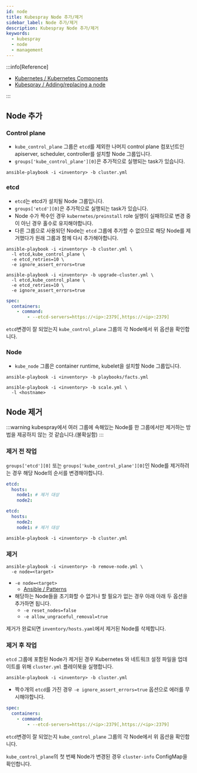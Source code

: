 ```yaml
---
id: node
title: Kubespray Node 추가/제거
sidebar_label: Node 추가/제거
description: Kubespray Node 추가/제거
keywords:
  - kubespray
  - node
  - management
---
```


:::info[Reference]

- [Kubernetes / Kubernetes Components](https://kubernetes.io/docs/concepts/overview/components/)
- [Kubespray / Adding/replacing a node](https://kubespray.io/#/docs/operations/nodes)

:::

## Node 추가

### Control plane

- `kube_control_plane` 그룹은 `etcd`를 제외한 나머지 control plane 컴포넌트인 apiserver, scheduler, controller를 설치할 Node 그룹입니다.
- `groups['kube_control_plane'][0]`은 추가적으로 실행되는 task가 있습니다.

```shell
ansible-playbook -i <inventory> -b cluster.yml
```

### etcd

- `etcd`는 etcd가 설치될 Node 그룹입니다.
- `groups['etcd'][0]`은 추가적으로 실행되는 task가 있습니다.
- Node 수가 짝수인 경우 `kubernetes/preinstall` role 실행이 실패하므로 변경 중이 아닌 경우 홀수로 유지해야합니다.
- 다른 그룹으로 사용되던 Node는 `etcd` 그룹에 추가할 수 없으므로 해당 Node를 제거했다가 원래 그룹과 함께 다시 추가해야합니다.

```shell
ansible-playbook -i <inventory> -b cluster.yml \
  -l etcd,kube_control_plane \
  -e etcd_retries=10 \
  -e ignore_assert_errors=true
```

```shell
ansible-playbook -i <inventory> -b upgrade-cluster.yml \
  -l etcd,kube_control_plane \
  -e etcd_retries=10 \
  -e ignore_assert_errors=true
```

```yaml title="/etc/kubernetes/manifests/kube-apiserver.yaml"
spec:
  containers:
    - command:
        - --etcd-servers=https://<ip>:2379[,https://<ip>:2379]
```

`etcd`변경이 잘 되었는지 `kube_control_plane` 그룹의 각 Node에서 위 옵션을 확인합니다.

### Node

- `kube_node` 그룹은 container runtime, kubelet을 설치할 Node 그룹입니다.

```shell
ansible-playbook -i <inventory> -b playbooks/facts.yml
```

```shell
ansible-playbook -i <inventory> -b scale.yml \
  -l <hostname>
```

## Node 제거

:::warning
kubespray에서 여러 그룹에 속해있는 Node를 한 그룹에서만 제거하는 방법을 제공하지 않는 것 같습니다.(불확실함)
:::

### 제거 전 작업

`groups['etcd'][0]` 또는 `groups['kube_control_plane'][0]`인 Node를 제거하려는 경우 해당 Node의 순서를 변경해야합니다.

```yaml title="inventory/hosts.yaml"
etcd:
  hosts:
    node1: # 제거 대상
    node2:
```

```yaml title="inventory/hosts.yaml"
etcd:
  hosts:
    node2:
    node1: # 제거 대상
```

```shell
ansible-playbook -i <inventory> -b cluster.yml
```

### 제거

```shell
ansible-playbook -i <inventory> -b remove-node.yml \
  -e node=<target>
```

- `-e node=<target>`
  - [Ansible / Patterns](https://docs.ansible.com/ansible/latest/inventory_guide/intro_patterns.html)
- 해당하는 Node들을 초기화할 수 없거나 할 필요가 없는 경우 아래 아래 두 옵션을 추가하면 됩니다.
  - `-e reset_nodes=false`
  - `-e allow_ungraceful_removal=true`

제거가 완료되면 `inventory/hosts.yaml`에서 제거된 Node를 삭제합니다.

### 제거 후 작업

`etcd` 그룹에 포함된 Node가 제거된 경우 Kubernetes 와 네트워크 설정 파일을 업데이트를 위해 `cluster.yml` 플레이북을 실행합니다.

```shell
ansible-playbook -i <inventory> -b cluster.yml
```

- 짝수개의 `etcd`를 가진 경우 `-e ignore_assert_errors=true` 옵션으로 에러를 무시해야합니다.

```yaml title="/etc/kubernetes/manifests/kube-apiserver.yaml"
spec:
  containers:
    - command:
        - --etcd-servers=https://<ip>:2379[,https://<ip>:2379]
```

`etcd`변경이 잘 되었는지 `kube_control_plane` 그룹의 각 Node에서 위 옵션을 확인합니다.

`kube_control_plane`의 첫 번째 Node가 변경된 경우 `cluster-info` ConfigMap을 확인합니다.

